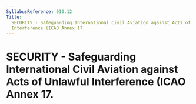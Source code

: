 ```yaml
---
SyllabusReference: 010.12
Title:
  SECURITY - Safeguarding International Civil Aviation against Acts of Unlawful
  Interference (ICAO Annex 17.
---
```


# SECURITY - Safeguarding International Civil Aviation against Acts of Unlawful Interference (ICAO Annex 17.

<Content />

